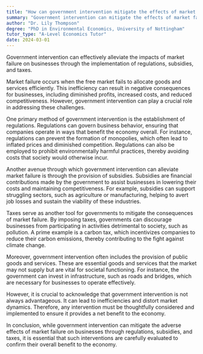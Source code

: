 ```yaml
---
title: "How can government intervention mitigate the effects of market failure on businesses?"
summary: "Government intervention can mitigate the effects of market failure on businesses by implementing regulations, subsidies, and taxes."
author: "Dr. Lily Thompson"
degree: "PhD in Environmental Economics, University of Nottingham"
tutor_type: "A-Level Economics Tutor"
date: 2024-03-01
---
```


Government intervention can effectively alleviate the impacts of market failure on businesses through the implementation of regulations, subsidies, and taxes.

Market failure occurs when the free market fails to allocate goods and services efficiently. This inefficiency can result in negative consequences for businesses, including diminished profits, increased costs, and reduced competitiveness. However, government intervention can play a crucial role in addressing these challenges.

One primary method of government intervention is the establishment of regulations. Regulations can govern business behavior, ensuring that companies operate in ways that benefit the economy overall. For instance, regulations can prevent the formation of monopolies, which often lead to inflated prices and diminished competition. Regulations can also be employed to prohibit environmentally harmful practices, thereby avoiding costs that society would otherwise incur.

Another avenue through which government intervention can alleviate market failure is through the provision of subsidies. Subsidies are financial contributions made by the government to assist businesses in lowering their costs and maintaining competitiveness. For example, subsidies can support struggling sectors, such as agriculture or manufacturing, helping to avert job losses and sustain the viability of these industries.

Taxes serve as another tool for governments to mitigate the consequences of market failure. By imposing taxes, governments can discourage businesses from participating in activities detrimental to society, such as pollution. A prime example is a carbon tax, which incentivizes companies to reduce their carbon emissions, thereby contributing to the fight against climate change.

Moreover, government intervention often includes the provision of public goods and services. These are essential goods and services that the market may not supply but are vital for societal functioning. For instance, the government can invest in infrastructure, such as roads and bridges, which are necessary for businesses to operate effectively.

However, it is crucial to acknowledge that government intervention is not always advantageous. It can lead to inefficiencies and distort market dynamics. Therefore, any intervention must be thoughtfully considered and implemented to ensure it provides a net benefit to the economy.

In conclusion, while government intervention can mitigate the adverse effects of market failure on businesses through regulations, subsidies, and taxes, it is essential that such interventions are carefully evaluated to confirm their overall benefit to the economy.
    